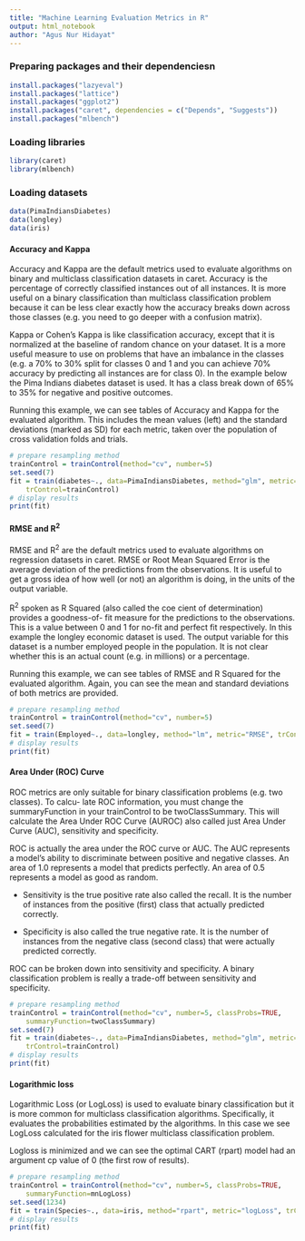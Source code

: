 ```yaml
---
title: "Machine Learning Evaluation Metrics in R"
output: html_notebook
author: "Agus Nur Hidayat"
---
```


### Preparing packages and their dependenciesn

```r
install.packages("lazyeval")
install.packages("lattice")
install.packages("ggplot2")
install.packages("caret", dependencies = c("Depends", "Suggests"))
install.packages("mlbench")
```

### Loading libraries

```r
library(caret)
library(mlbench)
```

### Loading datasets

```r
data(PimaIndiansDiabetes)
data(longley)
data(iris)
```

#### Accuracy and Kappa

Accuracy and Kappa are the default metrics used to evaluate algorithms on binary and multiclass classification datasets in caret. Accuracy is the percentage of correctly classified instances out of all instances. It is more useful on a binary classification than multiclass classification problem because it can be less clear exactly how the accuracy breaks down across those classes (e.g. you need to go deeper with a confusion matrix).

Kappa or Cohen’s Kappa is like classification accuracy, except that it is normalized at the baseline of random chance on your dataset. It is a more useful measure to use on problems that have an imbalance in the classes (e.g. a 70% to 30% split for classes 0 and 1 and you can achieve 70% accuracy by predicting all instances are for class 0). In the example below the Pima Indians diabetes dataset is used. It has a class break down of 65% to 35% for negative and positive outcomes.

Running this example, we can see tables of Accuracy and Kappa for the evaluated algorithm. This includes the mean values (left) and the standard deviations (marked as SD) for each metric, taken over the population of cross validation folds and trials.

```r
# prepare resampling method
trainControl = trainControl(method="cv", number=5)
set.seed(7)
fit = train(diabetes~., data=PimaIndiansDiabetes, method="glm", metric="Accuracy",
    trControl=trainControl)
# display results
print(fit)
```

#### RMSE and R^2^

RMSE and R^2^ are the default metrics used to evaluate algorithms on regression datasets in caret. RMSE or Root Mean Squared Error is the average deviation of the predictions from the observations. It is useful to get a gross idea of how well (or not) an algorithm is doing, in the units of the output variable.

R^2^ spoken as R Squared (also called the coe cient of determination) provides a goodness-of- fit measure for the predictions to the observations. This is a value between 0 and 1 for no-fit and perfect fit respectively. In this example the longley economic dataset is used. The output variable for this dataset is a number employed people in the population. It is not clear whether this is an actual count (e.g. in millions) or a percentage.

Running this example, we can see tables of RMSE and R Squared for the evaluated algorithm. Again, you can see the mean and standard deviations of both metrics are provided.

```r
# prepare resampling method
trainControl = trainControl(method="cv", number=5)
set.seed(7)
fit = train(Employed~., data=longley, method="lm", metric="RMSE", trControl=trainControl)
# display results
print(fit)
```

#### Area Under (ROC) Curve

ROC metrics are only suitable for binary classification problems (e.g. two classes). To calcu- late ROC information, you must change the summaryFunction in your trainControl to be twoClassSummary. This will calculate the Area Under ROC Curve (AUROC) also called just Area Under Curve (AUC), sensitivity and specificity.

ROC is actually the area under the ROC curve or AUC. The AUC represents a model’s ability to discriminate between positive and negative classes. An area of 1.0 represents a model that predicts perfectly. An area of 0.5 represents a model as good as random.

* Sensitivity is the true positive rate also called the recall. It is the number of instances from the positive (first) class that actually predicted correctly.

* Specificity is also called the true negative rate. It is the number of instances from the
negative class (second class) that were actually predicted correctly.

ROC can be broken down into sensitivity and specificity. A binary classification problem is really a trade-off between sensitivity and specificity.

```r
# prepare resampling method
trainControl = trainControl(method="cv", number=5, classProbs=TRUE,
    summaryFunction=twoClassSummary)
set.seed(7)
fit = train(diabetes~., data=PimaIndiansDiabetes, method="glm", metric="ROC",
    trControl=trainControl)
# display results
print(fit)
```

#### Logarithmic loss

Logarithmic Loss (or LogLoss) is used to evaluate binary classification but it is more common for multiclass classification algorithms. Specifically, it evaluates the probabilities estimated by the algorithms. In this case we see LogLoss calculated for the iris flower multiclass classification problem.

Logloss is minimized and we can see the optimal CART (rpart) model had an argument cp value of 0 (the first row of results).

```r
# prepare resampling method
trainControl = trainControl(method="cv", number=5, classProbs=TRUE,
    summaryFunction=mnLogLoss)
set.seed(1234)
fit = train(Species~., data=iris, method="rpart", metric="logLoss", trControl=trainControl)
# display results
print(fit)
```